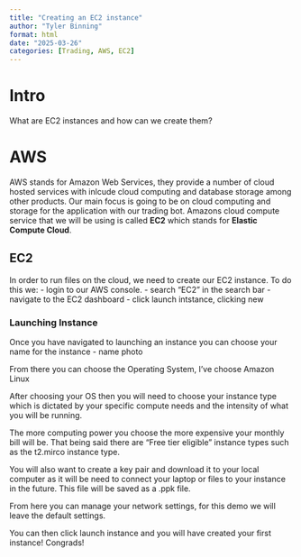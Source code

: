 ```yaml
---
title: "Creating an EC2 instance"
author: "Tyler Binning"
format: html
date: "2025-03-26"
categories: [Trading, AWS, EC2]
---
```


# Intro
What are EC2 instances and how can we create them?

# AWS 
AWS stands for Amazon Web Services, they provide a number of cloud hosted services with inlcude cloud computing and database storage among other products.
Our main focus is going to be on cloud computing and storage for the application with our trading bot.
Amazons cloud compute service that we will be using is called **EC2** which stands for **Elastic Compute Cloud**.

## EC2 
In order to run files on the cloud, we need to create our EC2 instance. 
To do this we:
- login to our AWS console. 
- search "EC2" in the search bar
- navigate to the EC2 dashboard
- click launch intstance, clicking new

### Launching Instance
Once you have navigated to launching an instance you can choose your name for the instance
- name photo

From there you can choose the Operating System, I've choose Amazon Linux

After choosing your OS then you will need to choose your instance type which is dictated by your 
specific compute needs and the intensity of what you will be running. 

The more computing power you choose the more expensive your monthly bill will be. 
That being said there are "Free tier eligible" instance types such as the t2.mirco instance type.

You will also want to create a key pair and download it to your local computer as it will be need to connect your laptop or files to your instance in the future.
This file will be saved as a .ppk file.

From here you can manage your network settings, for this demo we will leave the default settings.

You can then click launch instance and you will have created your first instance! Congrads!